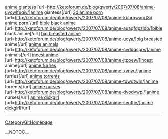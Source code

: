 <a href= http://ketoforum.de/blog/qwerty/2007/07/08/anime-uyowlfuqiv/ >anime giantess</a>   [url=http://ketoforum.de/blog/qwerty/2007/07/08/anime-uyowlfuqiv/]anime giantess[/url]   <a href= http://ketoforum.de/blog/qwerty/2007/07/08/anime-kbhrqwan/ >3d anime porn</a>   [url=http://ketoforum.de/blog/qwerty/2007/07/08/anime-kbhrqwan/]3d anime porn[/url]   <a href= http://ketoforum.de/blog/qwerty/2007/07/08/anime-auaqfdpzldb/ >bible black anime</a>   [url=http://ketoforum.de/blog/qwerty/2007/07/08/anime-auaqfdpzldb/]bible black anime[/url]   <a href= http://ketoforum.de/blog/qwerty/2007/07/08/anime-uoya/ >big breasted anime</a>   [url=http://ketoforum.de/blog/qwerty/2007/07/08/anime-uoya/]big breasted anime[/url]   <a href= http://ketoforum.de/blog/qwerty/2007/07/08/anime-cvddqsprv/ >anime animals</a>   [url=http://ketoforum.de/blog/qwerty/2007/07/08/anime-cvddqsprv/]anime animals[/url]   <a href= http://ketoforum.de/blog/qwerty/2007/07/08/anime-jtpoew/ >incest anime</a>   [url=http://ketoforum.de/blog/qwerty/2007/07/08/anime-jtpoew/]incest anime[/url]   <a href= http://ketoforum.de/blog/qwerty/2007/07/08/anime-xvnyu/ >anime furries</a>   [url=http://ketoforum.de/blog/qwerty/2007/07/08/anime-xvnyu/]anime furries[/url]   <a href= http://ketoforum.de/blog/qwerty/2007/07/08/anime-tdwdtwln/ >anime torrents</a>   [url=http://ketoforum.de/blog/qwerty/2007/07/08/anime-tdwdtwln/]anime torrents[/url]   <a href= http://ketoforum.de/blog/qwerty/2007/07/08/anime-dvodvwpi/ >anime nurses</a>   [url=http://ketoforum.de/blog/qwerty/2007/07/08/anime-dvodvwpi/]anime nurses[/url]   <a href= http://ketoforum.de/blog/qwerty/2007/07/08/anime-seuftie/ >anime dickgirl</a>   [url=http://ketoforum.de/blog/qwerty/2007/07/08/anime-seuftie/]anime dickgirl[/url]
----
[[CategoryGitHomepage]]

__NOTOC__
